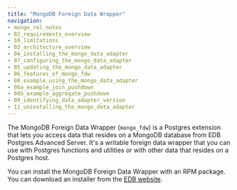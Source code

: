 ```yaml
---
title: "MongoDB Foreign Data Wrapper"
navigation: 
- mongo_rel_notes
- 02_requirements_overview
- 10_limitations
- 03_architecture_overview
- 04_installing_the_mongo_data_adapter
- 07_configuring_the_mongo_data_adapter
- 05_updating_the_mongo_data_adapter
- 06_features_of_mongo_fdw
- 08_example_using_the_mongo_data_adapter
- 08a_example_join_pushdown
- 08b_example_aggregate_pushdown
- 09_identifying_data_adapter_version
- 11_uninstalling_the_mongo_data_adapter
---
```


The MongoDB Foreign Data Wrapper (`mongo_fdw`) is a Postgres extension that lets you access data that resides on a MongoDB database from EDB Postgres Advanced Server. It's a writable foreign data wrapper that you can use with Postgres functions and utilities or with other data that resides on a Postgres host.

You can install the MongoDB Foreign Data Wrapper with an RPM package. You can download an installer from the [EDB website](https://www.enterprisedb.com/software-downloads-postgres/).


